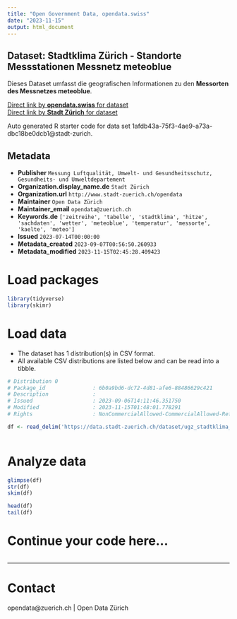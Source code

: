 ```yaml
---
title: "Open Government Data, opendata.swiss"
date: "2023-11-15"
output: html_document
---
```


## Dataset: Stadtklima Zürich - Standorte Messstationen Messnetz meteoblue


Dieses Dataset umfasst die geografischen Informationen zu den **Messorten des Messnetzes meteoblue**.


[Direct link by **opendata.swiss** for dataset](https://opendata.swiss/de/dataset/stadtklima-zurich-standorte-messstationen-messnetz-meteoblue)<br>
[Direct link by **Stadt Zürich** for dataset](https://data.stadt-zuerich.ch/dataset/ugz_stadtklima_zuerich_messorte_messnetz_meteoblue)

Auto generated R starter code for data set 1afdb43a-75f3-4ae9-a73a-dbc18be0dcb1@stadt-zurich.

## Metadata

- **Publisher** `Messung Luftqualität, Umwelt- und Gesundheitsschutz, Gesundheits- und Umweltdepartement`
- **Organization.display_name.de** `Stadt Zürich`
- **Organization.url** `http://www.stadt-zuerich.ch/opendata`
- **Maintainer** `Open Data Zürich`
- **Maintainer_email** `opendata@zuerich.ch`
- **Keywords.de** `['zeitreihe', 'tabelle', 'stadtklima', 'hitze', 'sachdaten', 'wetter', 'meteoblue', 'temperatur', 'messorte', 'kaelte', 'meteo']`
- **Issued** `2023-07-14T00:00:00`
- **Metadata_created** `2023-09-07T00:56:50.260933`
- **Metadata_modified** `2023-11-15T02:45:28.409423`


# Load packages

```r

library(tidyverse)
library(skimr)

```

# Load data

-   The dataset has 1 distribution(s) in CSV format.
-   All available CSV distributions are listed below and can be read into a tibble.

```r

# Distribution 0
# Package_id               : 6b0a9bd6-dc72-4d81-afe6-88486629c421
# Description              : 
# Issued                   : 2023-09-06T14:11:46.351750
# Modified                 : 2023-11-15T01:48:01.778291
# Rights                   : NonCommercialAllowed-CommercialAllowed-ReferenceNotRequired

df <- read_delim('https://data.stadt-zuerich.ch/dataset/ugz_stadtklima_zuerich_messorte_messnetz_meteoblue/download/ugz_stadtklima_zuerich_messorte_messnetz_meteoblue.csv')



```

# Analyze data

```r

glimpse(df)
str(df)
skim(df)

head(df)
tail(df)

```

# Continue your code here...

```r

```

------------------------------------------------------------------------

# Contact

opendata@zuerich.ch | Open Data Zürich
